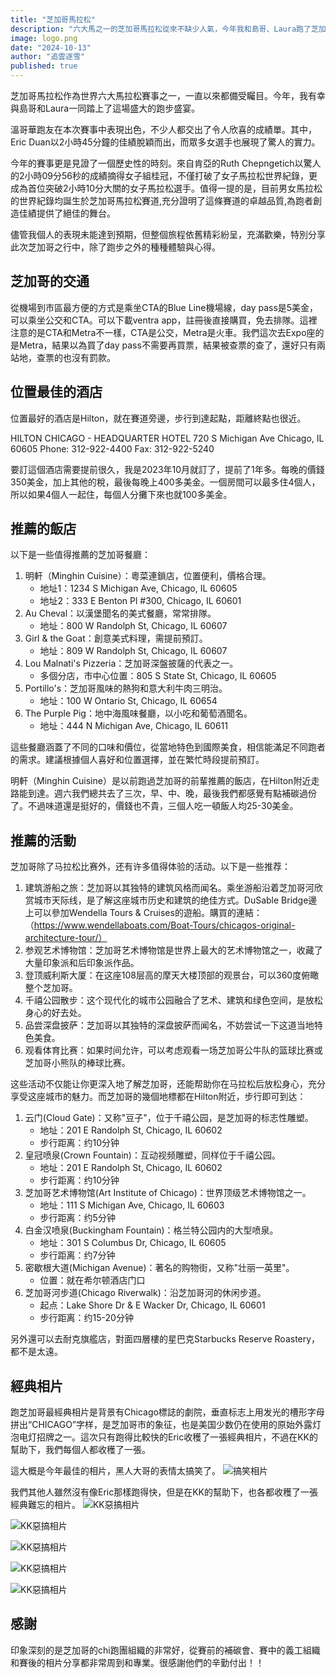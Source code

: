 ```yaml
---
title: "芝加哥馬拉松"
description: "六大馬之一的芝加哥馬拉松從來不缺少人氣，今年我和島哥、Laura跑了芝加哥。"
image: logo.png
date: "2024-10-13"
author: "追雲逐雪"
published: true
---
```

芝加哥馬拉松作為世界六大馬拉松賽事之一，一直以來都備受矚目。今年，我有幸與島哥和Laura一同踏上了這場盛大的跑步盛宴。

溫哥華跑友在本次賽事中表現出色，不少人都交出了令人欣喜的成績單。其中，Eric Duan以2小時45分鐘的佳績脫穎而出，而眾多女選手也展現了驚人的實力。

今年的賽事更是見證了一個歷史性的時刻。來自肯亞的Ruth Chepngetich以驚人的2小時09分56秒的成績摘得女子組桂冠，不僅打破了女子馬拉松世界紀錄，更成為首位突破2小時10分大關的女子馬拉松選手。值得一提的是，目前男女馬拉松的世界紀錄均誕生於芝加哥馬拉松賽道,充分證明了這條賽道的卓越品質,為跑者創造佳績提供了絕佳的舞台。

儘管我個人的表現未能達到預期，但整個旅程依舊精彩紛呈，充滿歡樂，特別分享此次芝加哥之行中，除了跑步之外的種種體驗與心得。

## 芝加哥的交通
從機場到市區最方便的方式是乘坐CTA的Blue Line機場線，day pass是5美金，可以乘坐公交和CTA。可以下載ventra app，註冊後直接購買，免去排隊。這裡注意的是CTA和Metra不一樣，CTA是公交，Metra是火車。我們這次去Expo座的是Metra，結果以為買了day pass不需要再買票，結果被查票的查了，還好只有兩站地，查票的也沒有罰款。

## 位置最佳的酒店

位置最好的酒店是Hilton，就在賽道旁邊，步行到達起點，距離終點也很近。

HILTON CHICAGO - HEADQUARTER HOTEL
720 S Michigan Ave
Chicago, IL 60605
Phone: 312-922-4400
Fax: 312-922-5240

要訂這個酒店需要提前很久，我是2023年10月就訂了，提前了1年多。每晚的價錢350美金，加上其他的稅，最後每晚上400多美金。一個房間可以最多住4個人，所以如果4個人一起住，每個人分攤下來也就100多美金。

## 推薦的飯店

以下是一些值得推薦的芝加哥餐廳：

1. 明軒（Minghin Cuisine）：粵菜連鎖店，位置便利，價格合理。
   - 地址1：1234 S Michigan Ave, Chicago, IL 60605
   - 地址2：333 E Benton Pl #300, Chicago, IL 60601
2. Au Cheval：以漢堡聞名的美式餐廳，常常排隊。
   - 地址：800 W Randolph St, Chicago, IL 60607
3. Girl & the Goat：創意美式料理，需提前預訂。
   - 地址：809 W Randolph St, Chicago, IL 60607
4. Lou Malnati's Pizzeria：芝加哥深盤披薩的代表之一。
   - 多個分店，市中心位置：805 S State St, Chicago, IL 60605
5. Portillo's：芝加哥風味的熱狗和意大利牛肉三明治。
   - 地址：100 W Ontario St, Chicago, IL 60654
6. The Purple Pig：地中海風味餐廳，以小吃和葡萄酒聞名。
   - 地址：444 N Michigan Ave, Chicago, IL 60611

這些餐廳涵蓋了不同的口味和價位，從當地特色到國際美食，相信能滿足不同跑者的需求。建議根據個人喜好和位置選擇，並在繁忙時段提前預訂。

明軒（Minghin Cuisine）是以前跑過芝加哥的前輩推薦的飯店，在Hilton附近走路能到達。週六我們總共去了三次，早、中、晚，最後我們都感覺有點補碳過份了。不過味道還是挺好的，價錢也不貴，三個人吃一頓飯人均25-30美金。

## 推薦的活動
芝加哥除了马拉松比赛外，还有许多值得体验的活动。以下是一些推荐：
1. 建筑游船之旅：芝加哥以其独特的建筑风格而闻名。乘坐游船沿着芝加哥河欣赏城市天际线，是了解这座城市历史和建筑的绝佳方式。DuSable Bridge邊上可以參加Wendella Tours & Cruises的遊船。購買的連結：（https://www.wendellaboats.com/Boat-Tours/chicagos-original-architecture-tour/）
2. 参观艺术博物馆：芝加哥艺术博物馆是世界上最大的艺术博物馆之一，收藏了大量印象派和后印象派作品。
3. 登顶威利斯大厦：在这座108层高的摩天大楼顶部的观景台，可以360度俯瞰整个芝加哥。
4. 千禧公园散步：这个现代化的城市公园融合了艺术、建筑和绿色空间，是放松身心的好去处。
5. 品尝深盘披萨：芝加哥以其独特的深盘披萨而闻名，不妨尝试一下这道当地特色美食。
6. 观看体育比赛：如果时间允许，可以考虑观看一场芝加哥公牛队的篮球比赛或芝加哥小熊队的棒球比赛。

这些活动不仅能让你更深入地了解芝加哥，还能帮助你在马拉松后放松身心，充分享受这座城市的魅力。而芝加哥的幾個地標都在Hilton附近，步行即可到达：

1. 云门(Cloud Gate)：又称"豆子"，位于千禧公园，是芝加哥的标志性雕塑。
   - 地址：201 E Randolph St, Chicago, IL 60602
   - 步行距离：约10分钟
2. 皇冠喷泉(Crown Fountain)：互动视频雕塑，同样位于千禧公园。
   - 地址：201 E Randolph St, Chicago, IL 60602
   - 步行距离：约10分钟
3. 芝加哥艺术博物馆(Art Institute of Chicago)：世界顶级艺术博物馆之一。
   - 地址：111 S Michigan Ave, Chicago, IL 60603
   - 步行距离：约5分钟
4. 白金汉喷泉(Buckingham Fountain)：格兰特公园内的大型喷泉。
   - 地址：301 S Columbus Dr, Chicago, IL 60605
   - 步行距离：约7分钟
5. 密歇根大道(Michigan Avenue)：著名的购物街，又称"壮丽一英里"。
   - 位置：就在希尔顿酒店门口
6. 芝加哥河步道(Chicago Riverwalk)：沿芝加哥河的休闲步道。
   - 起点：Lake Shore Dr & E Wacker Dr, Chicago, IL 60601
   - 步行距离：约15-20分钟

另外還可以去耐克旗艦店，對面四層樓的星巴克Starbucks Reserve Roastery，都不是太遠。

## 經典相片

跑芝加哥最經典相片是背景有Chicago標誌的劇院，垂直标志上用发光的槽形字母拼出“CHICAGO”字样，是芝加哥市的象征，也是美国少数仍在使用的原始外露灯泡电灯招牌之一。這次只有跑得比較快的Eric收穫了一張經典相片，不過在KK的幫助下，我們每個人都收穫了一張。

這大概是今年最佳的相片，黑人大哥的表情太搞笑了。
![搞笑相片](14621729021454_.pic.jpg)

我們其他人雖然沒有像Eric那樣跑得快，但是在KK的幫助下，也各都收穫了一張經典難忘的相片。
![KK惡搞相片](14821729053883_.pic.jpg)

![KK惡搞相片](16611729304974_.pic.jpg)

![KK惡搞相片](16631729305211_.pic.jpg)

![KK惡搞相片](17321729391282_.pic.jpg)

![KK惡搞相片](17271729390425_.pic.jpg)


## 感謝

印象深刻的是芝加哥的chi跑團組織的非常好，從賽前的補碳會、賽中的義工組織和賽後的相片分享都非常周到和專業。很感謝他們的辛勤付出！！